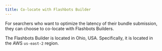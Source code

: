 ```yaml
---
title: Co-locate with Flashbots Builder
---
```


For searchers who want to optimize the latency of their bundle submission, they can choose to co-locate with Flashbots Builders.

The Flashbots Builder is located in Ohio, USA. Specifically, it is located in the AWS `us-east-2` region.
